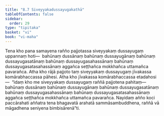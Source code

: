 ```yaml
---
title: "8.7 Siveyyakadussayugakathā"
tableOfContents: false
sidebar:
  order: 29
type: "tipitaka"
basket: "vi"
book: "vi-maha"
---
```



<DynamicBreadcrumb />

<Division number="335" book="vi-maha" bookNo="3" page="389">

<Paragraph number="1583" book="vi-maha">
Tena kho pana samayena rañño pajjotassa siveyyakaṃ dussayugaṃ uppannaṃ hoti—  bahūnaṃ dussānaṃ bahūnaṃ dussayugānaṃ bahūnaṃ dussayugasatānaṃ bahūnaṃ dussayugasahassānaṃ bahūnaṃ dussayugasatasahassānaṃ aggañca seṭṭhañca mokkhañca uttamañca pavarañca. Atha kho rājā pajjoto taṃ siveyyakaṃ dussayugaṃ jīvakassa komārabhaccassa pāhesi. Atha kho jīvakassa komārabhaccassa etadahosi—  “idaṃ kho me siveyyakaṃ dussayugaṃ raññā pajjotena pahitaṃ—  bahūnaṃ dussānaṃ bahūnaṃ dussayugānaṃ bahūnaṃ dussayugasatānaṃ bahūnaṃ dussayugasahassānaṃ bahūnaṃ dussayugasatasahassānaṃ aggañca seṭṭhañca mokkhañca uttamañca pavarañca. Nayidaṃ añño koci paccārahati aññatra tena bhagavatā arahatā sammāsambuddhena, raññā vā māgadhena seniyena bimbisārenā”ti.
</Paragraph>
</Division>
